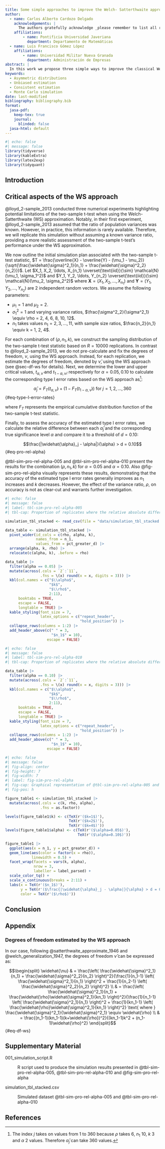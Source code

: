---
title: Some simple approaches to improve the Welch- Satterthwaite approximation
author:
  - name: Carlos Alberto Cardozo Delgado
    acknowledgements: | 
      The authors gratefully acknowledge _please remember to list all relevant funding sources in the non-anonymized (unblinded) version_.
    affiliations: 
        - name: Pontificia Universidad Javeriana
          department: Departamento de Matemáticas
  - name: Luis Francisco Gómez López
    affiliations: 
        - name: Universidad Militar Nueva Granada
          department: Administración de Empresas
abstract: |
  In this work we propose three simple ways to improve the classical Welch-Satterthwaite (WS) approximation to the effective degree of freedom of a non-negative linear combination of $\chi^2$ distributions. The WS option is typically used in design of experiments and metrology. However, it has been pointing out in many references the multiple limitations of the inferences based on the WS approximation. Three novel  estimators of the effective degree of freedom of a non-negative linear combination of $\chi^2$ distributions are given. We also study some theoretical properties of the proposed estimators. Additionally, through several Monte Carlo simulations, we assess the bias, variance, and mean square error of the proposed estimators under (very) small and moderate sample sizes. The proposed estimators have a much better performance than the WS proposal  and his implications. Finally, two applications are presented in which the proposed estimators help to improve the performance of some interval estimation and hypothesis testing procedures.
keywords: 
  - Asymmetric distributions
  - Unbiased estimation
  - Consistent estimation
  - Monte Carlo simulation
date: last-modified
bibliography: bibliography.bib
format:
  jasa-pdf:
    keep-tex: true  
    journal:
      blinded: false
  jasa-html: default
---

```{r}
#| echo: false
#| message: false
library(tidyverse)
library(kableExtra)
library(latex2exp)
library(tidyquant)
```

## Introduction {#sec-intro}


## Critical aspects of the WS approach

@lloyd_2-sample_2013 conducted three numerical experiments highlighting potential limitations of the two-sample t-test when using the Welch-Satterthwaite (WS) approximation. Notably, in their first experiment, @lloyd_2-sample_2013 assumed that the ratio of population variances was known. However, in practice, this information is rarely available. Therefore, we will replicate this simulation without assuming a known variance ratio, providing a more realistic assessment of the two-sample t-test's performance under the WS approximation.

We now outline the initial simulation plan associated with the two-sample t-test statistic, $T = \frac{\overline{X} - \overline{Y} - (\mu_1 - \mu_2)}{\sqrt{\frac{\widehat{\sigma}^2_1}{n_1} + \frac{\widehat{\sigma}^2_2}{n_2}}}$. Let $X_1, X_2, \ldots, X_{n_1} \overset{\text{iid}}{\sim} \mathcal{N}(\mu_1, \sigma_1^2)$ and $Y_1, Y_2, \ldots, Y_{n_2} \overset{\text{iid}}{\sim} \mathcal{N}(\mu_2, \sigma_2^2)$ where $\mathbf{X} = (X_1, X_2, \ldots, X_{n_1})$ and $\mathbf{Y} = (Y_1, Y_2, \ldots, Y_{n_2})$ are 2 independent random vectors. We assume the following parameters:

-   $\mu_1 = 1$ and $\mu_2 = 2$.
-   $\sigma^2_1 = 1$ and varying variance ratios, $\frac{\sigma^2_2}{\sigma^2_1} \equiv \rho = 2, 4, 6, 8, 10, 12$.
-   $n_1$ takes values $n_1 = 2, 3, \ldots, 11$, with sample size ratios, $\frac{n_2}{n_1} \equiv k = 1, 2, 4$.

For each combination of $(\rho, n_1, k)$, we construct the sampling distribution of the two-sample t-test statistic based on $R = 10000$ replications. In contrast to @lloyd_2-sample_2013, we do not pre-calculate and fix the degrees of freedom, $\nu$, using the WS approach. Instead, for each replication, we estimate the degrees of freedom, denoted by $\widehat{\nu}$, using the WS approach (see @sec-df-ws for details). Next, we determine the lower and upper critical values, $t_{\alpha,\widehat{\nu}}$ and  $t_{1-\alpha,\widehat{\nu}}$, respectively for $\alpha = 0.05, 0.10$ to calculate the corresponding type I error rates based on the WS approach as[^type-I-error-ws]: 

$$\widehat{\alpha}_j = F_{T}\left(t_{\alpha,\widehat{\nu}}\right) + \left(1 - F_{T}\left(t_{1-\alpha,\widehat{\nu}}\right)\right) \text{ for } j = 1, 2, \ldots, 360$$ {#eq-type-I-error-rates}

where $F_T$ represents the empirical cumulative distribution function of the two-sample t-test statistic.

[^type-I-error-ws]: The index $j$ takes on values from $1$ to $360$ because $\rho$ takes $6$, $n_1$ $10$, $k$ $3$ and $\alpha$ $2$ values. Therefore $\widehat{\alpha}_j$ can take $360$ values.

Finally, to assess the accuracy of the estimated type I error rates, we calculate the relative difference between each $\widehat{\alpha}_j$  and the corresponding true significance level $\alpha$ and compare it to a threshold of $d=0.10$:

$$\frac{|\widehat{\alpha}_j - \alpha|}{\alpha} > d = 0.10$$ {#eq-pro-rel-alpha}

@tbl-sim-pro-rel-alpha-005 and @tbl-sim-pro-rel-alpha-010 present the results for the combination $(\rho, n_1, k)$ for $\alpha = 0.05$ and $\alpha = 0.10$. Also @fig-sim-pro-rel-alpha visually represents these results, demonstrating that the accuracy of the estimated type I error rates generally improves as  $n_1$ increases and $k$ decreases. However, the effect of the variance ratio, $\rho$, on accuracy is not as clear-cut and warrants further investigation.

```{r}
#| echo: false
#| message: false
#| label: tbl-sim-pro-rel-alpha-005
#| tbl-cap: Proportion of replicates where the relative absolute difference between a nominal $\alpha$ and the $\alpha$-value given by WS approximation test is bigger than $d=0.10$ where $\alpha = 0.05$

simulation_tbl_stacked <- read_csv(file = "data/simulation_tbl_stacked.csv")

data_table <- simulation_tbl_stacked |> 
  pivot_wider(id_cols = c(rho, alpha, k), 
              names_from = n_1, 
              values_from = pct_greater_d) |> 
  arrange(alpha, k, rho) |> 
  relocate(c(alpha, k), .before = rho)

data_table |>
  filter(alpha == 0.05) |> 
  mutate(across(.cols = `2`:`11`,
                .fns = \(x) round(x = x, digits = 3))) |>
  kbl(col.names = c("$\\alpha$",
                    "$k$",
                    "$\\rho$",
                    2:11),
      booktabs = TRUE,
      escape = FALSE,
      longtable = TRUE) |> 
  kable_styling(font_size = 7,
                latex_options = c("repeat_header",
                                  "hold_position")) |> 
  collapse_rows(columns = 1:2) |>  
  add_header_above(c(" " = 3,
                     "$n_1$" = 10), 
                   escape = FALSE)
```

```{r}
#| echo: false
#| message: false
#| label: tbl-sim-pro-rel-alpha-010
#| tbl-cap: Proportion of replicates where the relative absolute difference between a nominal $\alpha$ and the $\alpha$-value given by WS approximation test is bigger than $d=0.10$ where $\alpha = 0.10$

data_table |>
  filter(alpha == 0.10) |> 
  mutate(across(.cols = `2`:`11`,
                .fns = \(x) round(x = x, digits = 3))) |>
  kbl(col.names = c("$\\alpha$",
                    "$k$",
                    "$\\rho$",
                    2:11),
      booktabs = TRUE,
      escape = FALSE,
      longtable = TRUE) |> 
  kable_styling(font_size = 7,
                latex_options = c("repeat_header",
                                  "hold_position")) |> 
  collapse_rows(columns = 1:2) |>  
  add_header_above(c(" " = 3,
                     "$n_1$" = 10), 
                   escape = FALSE)
```

```{r}
#| echo: false
#| message: false
#| fig-align: center
#| fig-height: 7
#| fig-width: 7
#| label: fig-sim-pro-rel-alpha
#| fig-cap: Graphical representation of @tbl-sim-pro-rel-alpha-005 and @tbl-sim-pro-rel-alpha-010
#| fig-pos: h

figure_table1 <- simulation_tbl_stacked |> 
  mutate(across(.cols = c(k, rho, alpha), 
                .fns = as.factor))

levels(figure_table1$k) <- c(TeX(r'($k=1$)'), 
                             TeX(r'($k=2$)'), 
                             TeX(r'($k=4$)'))
levels(figure_table1$alpha) <- c(TeX(r'($\alpha=0.05$)'), 
                                 TeX(r'($\alpha=0.10$)'))

figure_table1 |> 
  ggplot(aes(x = n_1, y = pct_greater_d)) + 
  geom_line(aes(color = factor(x = rho)),
            linewidth = 0.5) + 
  facet_wrap(facets = vars(k, alpha),
             nrow = 3,
             labeller = label_parsed) + 
  scale_color_tq() +
  scale_x_continuous(breaks = 2:11) +
  labs(x = TeX(r'($n_1$)'),
       y = TeX(r'($\frac{|\widehat{\alpha}_j - \alpha|}{\alpha} > d = 0.1$)'),
       color = TeX(r'($\rho$)'))
```

## Conclusion {#sec-conc}


## Appendix {.appendix}

### Degrees of freedom estimated by the WS approach {#sec-df-ws}

In our case, following @satterthwaite_approximate_1946 and @welch_generalization_1947, the degrees of freedom $\widehat{\nu}$  can be expressed as:

$$\begin{split}
  \widehat{\nu} & = \frac{\left( \frac{\widehat{\sigma}^2_1}{n_1} + \frac{\widehat{\sigma}^2_2}{n_2} \right)^2}{\frac{1}{n_1-1} \left( \frac{\widehat{\sigma}^2_1}{n_1} \right)^2 + \frac{1}{n_2-1} \left( \frac{\widehat{\sigma}^2_2}{n_2} \right)^2} \\
  & = \frac{\left( \frac{\widehat{\sigma}^2_1}{n_1} + \frac{\widehat{\rho}\widehat{\sigma}^2_1}{kn_1} \right)^2}{\frac{1}{n_1-1} \left( \frac{\widehat{\sigma}^2_1}{n_1} \right)^2 + \frac{1}{kn_1-1} \left( \frac{\widehat{\rho}\widehat{\sigma}^2_1}{kn_1} \right)^2} \text{ where } \frac{\widehat{\sigma}^2_1}{\widehat{\sigma}^2_1} \equiv \widehat{\rho} \\
  & = \frac{(n_1-1)(kn_1-1)(k+\widehat{\rho})^2}{(kn_1-1)k^2 + (n_1-1)\widehat{\rho}^2}
  \end{split}$$ {#eq-df-ws}


## Supplementary Material {.supplementary}

001_simulation_script.R

:   R script used to produce the simulation results presented in @tbl-sim-pro-rel-alpha-005, @tbl-sim-pro-rel-alpha-010 and @fig-sim-pro-rel-alpha

simulation_tbl_stacked.csv

:   Simulated dataset @tbl-sim-pro-rel-alpha-005 and @tbl-sim-pro-rel-alpha-010  

## References {-}
